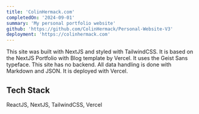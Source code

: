 ```yaml
---
title: 'ColinHermack.com'
completedOn: '2024-09-01'
summary: 'My personal portfolio website'
github: 'https://github.com/ColinHermack/Personal-Website-V3'
deployment: 'https://colinhermack.com'
---
```


This site was built with NextJS and styled with TailwindCSS. It is based on the NextJS Portfolio with Blog template
by Vercel. It uses the Geist Sans typeface. This site has no backend. All data handling is done with Markdown and JSON.
It is deployed with Vercel.

## Tech Stack
ReactJS, NextJS, TailwindCSS, Vercel
